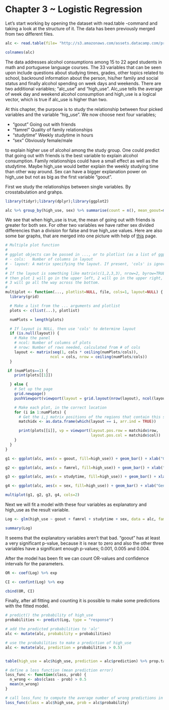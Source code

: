 
# Chapter 3 ~ Logistic Regression


Let's start working by opening the dataset with read.table -command and taking a look at the structure of it. The data has been previously merged from two different files.

```r
alc <- read.table(file= "http://s3.amazonaws.com/assets.datacamp.com/production/course_2218/datasets/alc.txt ", header=T, sep=",")

colnames(alc)

```

The data addresses alcohol consumptions among 15 to 22 aged students in math and portuguese language courses. The 33 variables that can be seen upon include questions about studying times, grades, other topics related to school, backround information about the person, his/her family and social status and finally alcohol spending on week days and weekends. There are two additional variables; "alc_use" and "high_use". Alc_use tells the average of week day and weekend alcohol consumption and high_use is a logical vector, which is true if alc_use is higher than two.

At this chapter, the purpose is to study the relationship between four picked variables and the variable "hig_use". We now choose next four variables; 

* "goout"      Going out with friends
* "famrel"     Quality of family relationships
* "studytime"  Weekly studytime in hours
* "sex"        Obviously female/male

to explain higher use of alcohol among the study group. One could predict that going out with friends is the best variable to explain alcohol consumption. Family relationships could have a small effect as well as the studytime. Maybe high_use would better explain the weekly studying time than other way around. Sex can have a bigger explanation power on high_use but not as big as the first variable "goout".

First we study the relationships between single variables. By crosstabulation and grahps.

```r
library(tidyr);library(dplyr);library(ggplot2)

```

```r

alc %>% group_by(high_use, sex) %>% summarise(count = n(), mean_goout=mean(goout), mean_famrel=mean(famrel), mean_studytime=mean(studytime))
```

We see that when high_use is true, the mean of going out with friends is greater for both sex. For other two variables we have rather sex divided differencies than a division for false and true high_use values. Here are also some bar graphs, that are merged into one picture with help of [this](http://www.cookbook-r.com/Graphs/Multiple_graphs_on_one_page_(ggplot2)/) page.

```r
# Multiple plot function
#
# ggplot objects can be passed in ..., or to plotlist (as a list of ggplot objects)
# - cols:   Number of columns in layout
# - layout: A matrix specifying the layout. If present, 'cols' is ignored.
#
# If the layout is something like matrix(c(1,2,3,3), nrow=2, byrow=TRUE),
# then plot 1 will go in the upper left, 2 will go in the upper right, and
# 3 will go all the way across the bottom.
#
multiplot <- function(..., plotlist=NULL, file, cols=1, layout=NULL) {
  library(grid)

  # Make a list from the ... arguments and plotlist
  plots <- c(list(...), plotlist)

  numPlots = length(plots)

  # If layout is NULL, then use 'cols' to determine layout
  if (is.null(layout)) {
    # Make the panel
    # ncol: Number of columns of plots
    # nrow: Number of rows needed, calculated from # of cols
    layout <- matrix(seq(1, cols * ceiling(numPlots/cols)),
                    ncol = cols, nrow = ceiling(numPlots/cols))
  }

 if (numPlots==1) {
    print(plots[[1]])

  } else {
    # Set up the page
    grid.newpage()
    pushViewport(viewport(layout = grid.layout(nrow(layout), ncol(layout))))

    # Make each plot, in the correct location
    for (i in 1:numPlots) {
      # Get the i,j matrix positions of the regions that contain this subplot
      matchidx <- as.data.frame(which(layout == i, arr.ind = TRUE))

      print(plots[[i]], vp = viewport(layout.pos.row = matchidx$row,
                                      layout.pos.col = matchidx$col))
    }
  }
}
```

```r
g1 <- ggplot(alc, aes(x = goout, fill=high_use)) + geom_bar() + xlab("Going out with friends")

g2 <- ggplot(alc, aes(x = famrel, fill=high_use)) + geom_bar() + xlab("Quality of family relationships")

g3 <- ggplot(alc, aes(x = studytime, fill=high_use)) + geom_bar() + xlab("Weekly studying time in hours")

g4 <- ggplot(alc, aes(x = sex, fill=high_use)) + geom_bar() + xlab("Gender")

multiplot(g1, g2, g3, g4, cols=2)
```


Next we will fit a model with these four variables as explanatory and high_use as the result variable.

```r
Log <- glm(high_use ~ goout + famrel + studytime + sex, data = alc, family = "binomial")

summary(Log)

```

It seems that the explanatory variables aren't that bad. "goout" has at least a very significant p-value, because it is near to zero and also the other three variables have a significant enough p-values; 0.001, 0.005 and 0.004. 


After the model has been fit we can count OR-values and confidence intervals for the parameters.

```r

OR <- coef(Log) %>% exp

CI <- confint(Log) %>% exp

cbind(OR, CI)

```



Finally, after all fitting and counting it is possible to make some predictions with the fitted model.

```r

# predict() the probability of high_use
probabilities <- predict(Log, type = "response")

# add the predicted probabilities to 'alc'
alc <- mutate(alc, probability = probabilities)

# use the probabilities to make a prediction of high_use
alc <- mutate(alc, prediction = probabilities > 0.5)


table(high_use = alc$high_use, prediction = alc$prediction) %>% prop.table %>% addmargins

```

```r
# define a loss function (mean prediction error)
loss_func <- function(class, prob) {
  n_wrong <- abs(class - prob) > 0.5
  mean(n_wrong)
}

# call loss_func to compute the average number of wrong predictions in the (training) data
loss_func(class = alc$high_use, prob = alc$probability)

```






